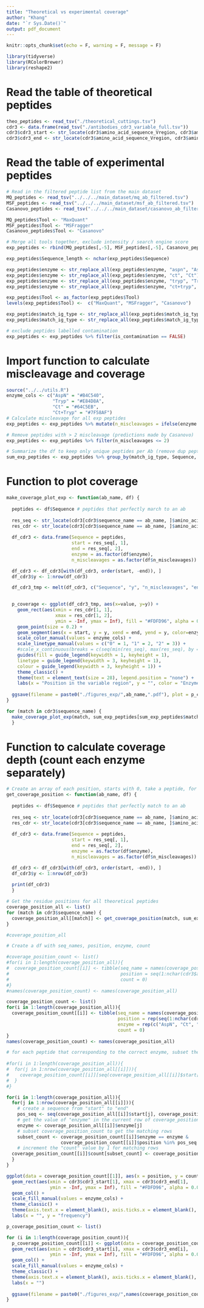 ```yaml
---
title: "Theoretical vs experimental coverage"
author: "Khang"
date: "`r Sys.Date()`"
output: pdf_document
---
```


```r
knitr::opts_chunk$set(echo = F, warning = F, message = F)

library(tidyverse)
library(RColorBrewer)
library(reshape2)
```

# Read the table of theoretical peptides
```r
theo_peptides <- read_tsv("./theoretical_cuttings.tsv")
cdr3 <- data.frame(read_tsv("./antibodies_cdr3_variable_full.tsv"))
cdr3$cdr3_start <- str_locate(cdr3$amino_acid_sequence_Vregion, cdr3$amino_acid_sequence_cdr3)[,1]
cdr3$cdr3_end <- str_locate(cdr3$amino_acid_sequence_Vregion, cdr3$amino_acid_sequence_cdr3)[,2]
```

# Read the table of experimental peptides
```r
# Read in the filtered peptide list from the main dataset
MQ_peptides <- read_tsv("../../../main_dataset/mq_ab_filtered.tsv")
MSF_peptides <- read_tsv("../../../main_dataset/msf_ab_filtered.tsv")
Casanovo_peptides <- read_tsv("../../../main_dataset/casanovo_ab_filtered.tsv")

MQ_peptides$Tool <- "MaxQuant"
MSF_peptides$Tool <- "MSFragger"
Casanovo_peptides$Tool <- "Casanovo"

# Merge all tools together, exclude intensity / search engine score
exp_peptides <- rbind(MQ_peptides[,-5], MSF_peptides[,-5], Casanovo_peptides[,-5])

exp_peptides$Sequence_length <- nchar(exp_peptides$Sequence)

exp_peptides$enzyme <- str_replace_all(exp_peptides$enzyme, "aspn", "AspN")
exp_peptides$enzyme <- str_replace_all(exp_peptides$enzyme, "ct", "Ct")
exp_peptides$enzyme <- str_replace_all(exp_peptides$enzyme, "tryp", "Tryp")
exp_peptides$enzyme <- str_replace_all(exp_peptides$enzyme, "ct+tryp", "Ct+Tryp")

exp_peptides$Tool <- as_factor(exp_peptides$Tool)
levels(exp_peptides$Tool) <-  c("MaxQuant", "MSFragger", "Casanovo")

exp_peptides$match_ig_type <- str_replace_all(exp_peptides$match_ig_type, "Bri", "Brimab")
exp_peptides$match_ig_type <- str_replace_all(exp_peptides$match_ig_type, "Ust", "Umab")

# exclude peptides labelled contamination
exp_peptides <- exp_peptides %>% filter(is_contamination == FALSE)
```

# Import function to calculate miscleavage and coverage

```r
source("../../utils.R")
enzyme_cols <- c("AspN" = "#B4C540",
                 "Tryp" = "#E84D8A",
                 "Ct" = "#64C5EB",
                 "Ct+Tryp" = "#7F58AF")
# Calculate miscleavage for all exp peptides
exp_peptides <- exp_peptides %>% mutate(n_miscleavages = ifelse(enzyme == "Tryp", unlist(lapply(Sequence, function(x) calculate_miscleavages_trypsin(x))), ifelse(enzyme == "Ct", unlist(lapply(Sequence, function(x) calculate_miscleavages_chymotrypsin(x))), ifelse(enzyme == "AspN", unlist(lapply(Sequence, function(x) calculate_miscleavages_aspn(x))), ifelse(enzyme == "Ct+Tryp", unlist(lapply(Sequence, function(x) calculate_miscleavages_chymotrypsin(x))) + unlist(lapply(Sequence, function(x) calculate_miscleavages_trypsin(x))), 0)))))

# Remove peptides with > 2 miscleavage (predictions made by Casanovo)
exp_peptides <- exp_peptides %>% filter(n_miscleavages <= 2)

# Summarize the df to keep only unique peptides per Ab (remove dup peptides from different samples)
sum_exp_peptides <- exp_peptides %>% group_by(match_ig_type, Sequence, enzyme, n_miscleavages) %>% summarize()
```

# Function to plot coverage
```r
make_coverage_plot_exp <- function(ab_name, df) {
  
  peptides <- df$Sequence # peptides that perfectly march to an ab
  
  res_seq <- str_locate(cdr3[cdr3$sequence_name == ab_name, ]$amino_acid_sequence_Vregion, as.character(peptides))
  res_cdr <- str_locate(cdr3[cdr3$sequence_name == ab_name, ]$amino_acid_sequence_Vregion, as.character(cdr3[cdr3$sequence_name == ab_name, ]$amino_acid_sequence_cdr3))
  
  df_cdr3 <- data.frame(Sequence = peptides,
                        start = res_seq[, 1],
                        end = res_seq[, 2], 
                        enzyme = as.factor(df$enzyme),
                        n_miscleavages = as.factor(df$n_miscleavages))

  df_cdr3 <- df_cdr3[with(df_cdr3, order(start, -end)), ]
  df_cdr3$y <- 1:nrow(df_cdr3)

  df_cdr3_tmp <- melt(df_cdr3, c("Sequence", "y", "n_miscleavages", "enzyme"))

  
  p_coverage <- ggplot(df_cdr3_tmp, aes(x=value, y=y)) +
    geom_rect(aes(xmin = res_cdr[1, 1],
                  xmax = res_cdr[1, 2],
                  ymin = -Inf, ymax = Inf), fill = "#FDFD96", alpha = 0.05) + #cdr3
    geom_point(size = 0.2) +
    geom_segment(aes(x = start, y = y, xend = end, yend = y, color=enzyme, linetype=n_miscleavages), size = 1, data = df_cdr3) +
    scale_color_manual(values = enzyme_cols) +
    scale_linetype_manual(values = c("0" = 1, "1" = 2, "2" = 3)) +
    #scale_x_continuous(breaks = c(seq(min(res_seq), max(res_seq), by = 20))) +
    guides(fill = guide_legend(keywidth = 1, keyheight = 1),
    linetype = guide_legend(keywidth = 3, keyheight = 1),
    colour = guide_legend(keywidth = 3, keyheight = 1)) +
    theme_classic() +
    theme(text = element_text(size = 28), legend.position = "none") +
    labs(x = "Position in the variable region", y = "", color = "Enzyme", linetype = "Miscleavages")
   
  ggsave(filename = paste0("./figures_exp/",ab_name,".pdf"), plot = p_coverage, width = 14, height = 8, dpi = 600)
}
```

```r
for (match in cdr3$sequence_name) {
  make_coverage_plot_exp(match, sum_exp_peptides[sum_exp_peptides$match_ig_type == match, ])
  }
```

# Function to calculate coverage depth (count each enzyme separately)

```r
# Create an array of each position, starts with 0, take a peptide, for every position that peptide covers add 1 
get_coverage_position <- function(ab_name, df) {
  
  peptides <- df$Sequence # peptides that perfectly match to an ab
  
  res_seq <- str_locate(cdr3[cdr3$sequence_name == ab_name, ]$amino_acid_sequence_Vregion, as.character(peptides))
  res_cdr <- str_locate(cdr3[cdr3$sequence_name == ab_name, ]$amino_acid_sequence_Vregion, as.character(cdr3[cdr3$sequence_name == ab_name, ]$amino_acid_sequence_cdr3))
  
  df_cdr3 <- data.frame(Sequence = peptides,
                        start = res_seq[, 1],
                        end = res_seq[, 2], 
                        enzyme = as.factor(df$enzyme),
                        n_miscleavages = as.factor(df$n_miscleavages))

  df_cdr3 <- df_cdr3[with(df_cdr3, order(start, -end)), ]
  df_cdr3$y <- 1:nrow(df_cdr3)
  
  print(df_cdr3) 
  }
```

```r
# Get the residue positions for all theoretical peptides
coverage_position_all <- list()
for (match in cdr3$sequence_name) {
  coverage_position_all[[match]] <- get_coverage_position(match, sum_exp_peptides[sum_exp_peptides$match_ig_type == match, ])
}

#coverage_position_all

# Create a df with seq_names, position, enzyme, count

#coverage_position_count <- list()
#for(i in 1:length(coverage_position_all)){
#  coverage_position_count[[i]] <- tibble(seq_name = names(coverage_position_all[i]),
#                                         position = seq(1:nchar(cdr3$amino_acid_sequence_Vregion[i])),
#                                         count = 0)
#}
#names(coverage_position_count) <- names(coverage_position_all)

coverage_position_count <- list()
for(i in 1:length(coverage_position_all)){
  coverage_position_count[[i]] <- tibble(seq_name = names(coverage_position_all[i]),
                                         position = rep(seq(1:nchar(cdr3$amino_acid_sequence_Vregion[i])), each = 4),
                                         enzyme = rep(c("AspN", "Ct", "Ct+Tryp", "Tryp"), nchar(cdr3$amino_acid_sequence_Vregion[i])),
                                         count = 0)
}
names(coverage_position_count) <- names(coverage_position_all)

# for each peptide that corresponding to the correct enzyme, subset the rows in the count df corresponding to start and end, add 1
  
#for(i in 1:length(coverage_position_all)){
#  for(j in 1:nrow(coverage_position_all[[i]])){
#    coverage_position_count[[i]][seq(coverage_position_all[[i]]$start[j], #coverage_position_all[[i]]$end[j]),"count"] <- #coverage_position_count[[i]][seq(coverage_position_all[[i]]$start[j], #coverage_position_all[[i]]$end[j]),"count"] + 1
#  }
#}

for(i in 1:length(coverage_position_all)){
  for(j in 1:nrow(coverage_position_all[[i]])){
    # create a sequence from "start" to "end"
    pos_seq <- seq(coverage_position_all[[i]]$start[j], coverage_position_all[[i]]$end[j])
    # get the value of "enzyme" in the current row of coverage_position_all
    enzyme <- coverage_position_all[[i]]$enzyme[j]
    # subset coverage_position_count to get the matching rows
    subset_count <- coverage_position_count[[i]]$enzyme == enzyme &
                    coverage_position_count[[i]]$position %in% pos_seq
    # increment the "count" value by 1 for matching rows
  coverage_position_count[[i]]$count[subset_count] <- coverage_position_count[[i]]$count[subset_count] + 1
  }
}
```

```r

ggplot(data = coverage_position_count[[1]], aes(x = position, y = count, fill = factor(enzyme, levels = c("Ct+Tryp", "Tryp", "Ct", "AspN")))) +
  geom_rect(aes(xmin = cdr3$cdr3_start[1], xmax = cdr3$cdr3_end[1],
                ymin = -Inf, ymax = Inf), fill = "#FDFD96", alpha = 0.05) + #cdr3
  geom_col() +
  scale_fill_manual(values = enzyme_cols) +
  theme_classic() +
  theme(axis.text.x = element_blank(), axis.ticks.x = element_blank(), legend.position = "none") +
  labs(x = "", y = "frequency")

p_coverage_position_count <- list()

for (i in 1:length(coverage_position_count)){
  p_coverage_position_count[[i]] <- ggplot(data = coverage_position_count[[i]], aes(x = position, y = count, fill = factor(enzyme, levels = c("Ct+Tryp", "Tryp", "Ct", "AspN")))) +
  geom_rect(aes(xmin = cdr3$cdr3_start[i], xmax = cdr3$cdr3_end[i],
                ymin = -Inf, ymax = Inf), fill = "#FDFD96", alpha = 0.05) + #cdr3
  geom_col() +
  scale_fill_manual(values = enzyme_cols) +
  theme_classic() +
  theme(axis.text.x = element_blank(), axis.ticks.x = element_blank(), legend.position = "none", text = element_text(size = 24)) +
  labs(x = "")
  
  ggsave(filename = paste0("./figures_exp/",names(coverage_position_count)[i],"_freq.pdf"), plot = p_coverage_position_count[[i]], width = 14, height = 2, dpi = 600)
}
```
